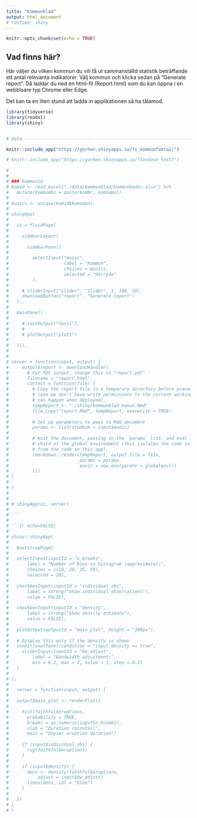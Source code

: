 ```yaml
---
title: "Kommunblad"
output: html_document
# runtime: shiny
---
```


```r
knitr::opts_chunk$set(echo = TRUE)
```

## Vad finns här?

Här väljer du vilken kommun du vill få ut sammanställd statistik beträffande ett antal relevanta indikatorer. Välj kommun och klicka sedan på "Generate report". Då laddar du ned en html-fil (Report.html) som du kan öppna i en webblsare typ Chrome eller Edge. 

Det kan ta en liten stund att ladda in applikationen så ha tålamod.



```r

library(tidyverse)
library(readxl)
library(shiny)


# data --------------------------------------------------------------------

knitr::include_app("https://gorhen.shinyapps.io/fs_kommunfakta2/")

# knitr::include_app("https://gorhen.shinyapps.io/flexdash_test/")

# 
# 
# ### Kommunid
# komid <- read_excel("./data/kommunblad/kommunkoder.xlsx") %>%
#   mutate(komkombi = paste(komNr, komnamn))
# 
# munics <- unique(komid$komnamn)
# 
# shinyApp(
# 
#   ui = fluidPage(
# 
#     sidebarLayout(
# 
#       sidebarPanel(
# 
#         selectInput("munic",
#                     label = "Kommun",
#                     choices = munics,
#                     selected = "Härryda"
#         ),
# 
#     # sliderInput("slider", "Slider", 1, 100, 50),
#     downloadButton("report", "Generate report")
#   ),
# 
#   mainPanel(
# 
#     # textOutput("text1"),
#     #
#     # plotOutput("plot1")
# 
#   ))),
# 
# 
# server = function(input, output) {
#     output$report <- downloadHandler(
#       # For PDF output, change this to "report.pdf"
#       filename = "report.html",
#       content = function(file) {
#         # Copy the report file to a temporary directory before processing it, in
#         # case we don't have write permissions to the current working dir (which
#         # can happen when deployed).
#         tempReport <- "./shiny/kommunblad_manus.Rmd"
#         file.copy("report.Rmd", tempReport, overwrite = TRUE)
# 
#         # Set up parameters to pass to Rmd document
#         params <- list(studkom = input$munic)
# 
#         # Knit the document, passing in the `params` list, and eval it in a
#         # child of the global environment (this isolates the code in the document
#         # from the code in this app).
#         rmarkdown::render(tempReport, output_file = file,
#                           params = params,
#                           envir = new.env(parent = globalenv())
#         )})
# }
# 
# )
# 
#         
# # shinyApp(ui, server)
# 
# ```
# 
# ```{r echo=FALSE}
# 
# shiny::shinyApp(
#   
#   bootstrapPage(
# 
#   selectInput(inputId = "n_breaks",
#       label = "Number of bins in histogram (approximate):",
#       choices = c(10, 20, 35, 50),
#       selected = 20),
# 
#   checkboxInput(inputId = "individual_obs",
#       label = strong("Show individual observations"),
#       value = FALSE),
# 
#   checkboxInput(inputId = "density",
#       label = strong("Show density estimate"),
#       value = FALSE),
# 
#   plotOutput(outputId = "main_plot", height = "300px"),
# 
#   # Display this only if the density is shown
#   conditionalPanel(condition = "input.density == true",
#     sliderInput(inputId = "bw_adjust",
#         label = "Bandwidth adjustment:",
#         min = 0.2, max = 2, value = 1, step = 0.2)
#   )
# 
# ),
# 
#   server = function(input, output) {
# 
#   output$main_plot <- renderPlot({
# 
#     hist(faithful$eruptions,
#       probability = TRUE,
#       breaks = as.numeric(input$n_breaks),
#       xlab = "Duration (minutes)",
#       main = "Geyser eruption duration")
# 
#     if (input$individual_obs) {
#       rug(faithful$eruptions)
#     }
# 
#     if (input$density) {
#       dens <- density(faithful$eruptions,
#           adjust = input$bw_adjust)
#       lines(dens, col = "blue")
#     }
# 
#   })
# }
# )

```

